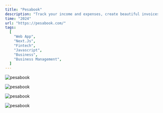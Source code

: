 ```yaml
---
title: "Pesabook"
description: "Track your income and expenses, create beautiful invoices, track your inventory, accept and make payments, and make accounting easy—all in one place."
time: "2024"
url: "https://pesabook.com/"
tags:
  [
    "Web App",
    "Next.Js",
    "Fintech",
    "Javascript",
    "Business",
    "Business Management",
  ]
---
```


<Image
  src="/projects/pesabook/image.png"
  alt="pesabook"
  width={2580}
  height={1691}
  caption="Sign up screen"
/>

<Image
  src="/projects/pesabook/dashboard.png"
  alt="pesabook"
  width={2580}
  height={1691}
  caption="Dashboard provides a quick view of your current business"
/>

<Image
  src="/projects/pesabook/reports.png"
  alt="pesabook"
  width={2580}
  height={1691}
  caption="Easily track profits and loss hence make your business perform better "
/>

<Image
  src="/projects/pesabook/link-accounts.png"
  alt="pesabook"
  width={2580}
  height={1691}
  caption="Connect your bank account and easily track your spending"
/>
